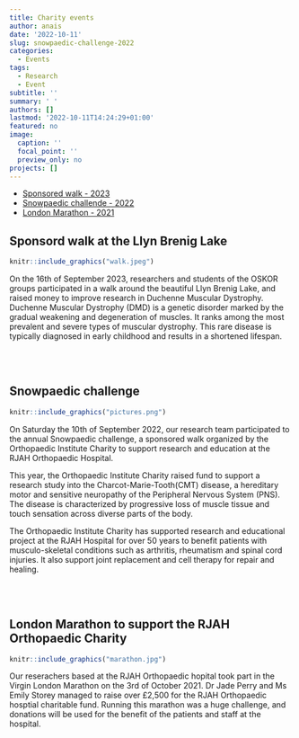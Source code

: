 ```yaml
---
title: Charity events
author: anais
date: '2022-10-11'
slug: snowpaedic-challenge-2022
categories:
  - Events
tags: 
  - Research 
  - Event
subtitle: ''
summary: ' '
authors: []
lastmod: '2022-10-11T14:24:29+01:00'
featured: no
image:
  caption: ''
  focal_point: ''
  preview_only: no
projects: []
---
```

- [Sponsored walk - 2023](#walk-2023)  
- [Snowpaedic challende - 2022](#snowpaedic-2022)  
- [London Marathon - 2021](#marathon-2021) 

<h2 id="walk-2023">**Sponsord walk at the Llyn Brenig Lake**</h2>

```r
knitr::include_graphics("walk.jpeg")
```

On the 16th of September 2023, researchers and students of the OSKOR groups participated in a walk around the beautiful Llyn Brenig Lake, and raised money to improve research in Duchenne Muscular Dystrophy.
Duchenne Muscular Dystrophy (DMD) is a genetic disorder marked by the gradual weakening and degeneration of muscles. It ranks among the most prevalent and severe types of muscular dystrophy. This rare disease is typically diagnosed in early childhood and results in a shortened lifespan.

<br><br>

<h2 id="snowpaedic-2022">**Snowpaedic challenge**</h2>

```r
knitr::include_graphics("pictures.png")
```

On Saturday the 10th of September 2022, our research team participated to the annual Snowpaedic challenge, a sponsored walk organized by the Orthopaedic Institute Charity to support research and education at the RJAH Orthopaedic Hospital.

This year, the Orthopaedic Institute Charity raised fund to support a research study into the Charcot-Marie-Tooth(CMT) disease, a hereditary motor and sensitive neuropathy of the Peripheral Nervous System (PNS). The disease is characterized by progressive loss of muscle tissue and touch sensation across diverse parts of the body.

The Orthopaedic Institute Charity has supported research and educational project at the RJAH Hospital for over 50 years to benefit patients with musculo-skeletal conditions such as arthritis, rheumatism and spinal cord injuries. It also support joint replacement and cell therapy for repair and healing.

<br><br>

<h2 id="marathon-2021">**London Marathon to support the RJAH Orthopaedic Charity**</h2>

```r
knitr::include_graphics("marathon.jpg")
```

Our reserachers based at the RJAH Orthopaedic hopital took part in the Virgin London Marathon on the 3rd of October 2021. Dr Jade Perry and Ms Emily Storey managed to raise over £2,500 for the RJAH Orthopaedic hosptial charitable fund.
Running this marathon was a huge challenge, and donations will be used for the benefit of the patients and staff at the hospital.
